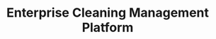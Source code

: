 ---
title: "Enterprise Cleaning Management Platform"
description: "A comprehensive digital platform for professional cleaning operations, featuring modular architecture with crew management, resource planning, space organization, and business intelligence. The platform integrates multiple systems and provides real-time data exchange capabilities for large-scale cleaning operations."
responsibilities:
  - "Implementation of modular ERP system with four core modules (crew, tools, space, business)"
  - "Developed data pipeline for seamless integration with existing IT environments"
  - "Implemented comprehensive authentication and authorization system for multi-tenant architecture"
  - "Created ticketing system for task logging and audit planning functionality"
  - "Maintained integrations and comprehensive service test suites using TDD approach"
techStack:
  - "TypeScript"
  - "AWS"
  - "Node.js"
  - "TDD (Test-Driven Development)"
  - "DDD (Domain-Driven Design)"
  - "GraphQL"
  - "REST APIs"
featureImage: "/src/assets/images/backend.png"
---
